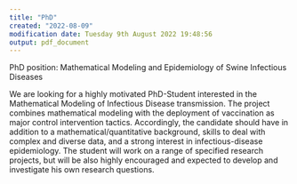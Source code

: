 ```yaml
---
title: "PhD"
created: "2022-08-09"
modification date: Tuesday 9th August 2022 19:48:56
output: pdf_document
---
```



PhD position: Mathematical Modeling and Epidemiology of Swine Infectious Diseases

We are looking for a highly motivated PhD-Student interested in the Mathematical Modeling of Infectious Disease transmission. The project combines mathematical modeling with the deployment of vaccination as major control intervention tactics. Accordingly, the candidate should have in addition to a  mathematical/quantitative background, skills to deal with complex and diverse data, and a strong interest in infectious-disease epidemiology. The student will work on a range of specified research projects, but will be also highly encouraged and expected to develop and investigate his own research questions.
